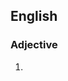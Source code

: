 {{also|woo woo}}
==English==

===Adjective===
{{en-adj}}

# {{alternative spelling of|woo woo|lang=en}}